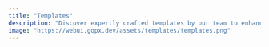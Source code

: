 ```yaml
---
title: "Templates"
description: "Discover expertly crafted templates by our team to enhance your web projects effortlessly."
image: "https://webui.gopx.dev/assets/templates/templates.png"
---
```




<PageHeader
  title="Templates"
  heading="Expertly crafted templates for effortless web development with modern TechStack"
  description="Explore our expertly crafted templates designed to enhance your web projects effortlessly, utilizing Next.js, Nextra, MDX, Tailwind, Framer Motion, and more!"
/>

<TemplatePage />
